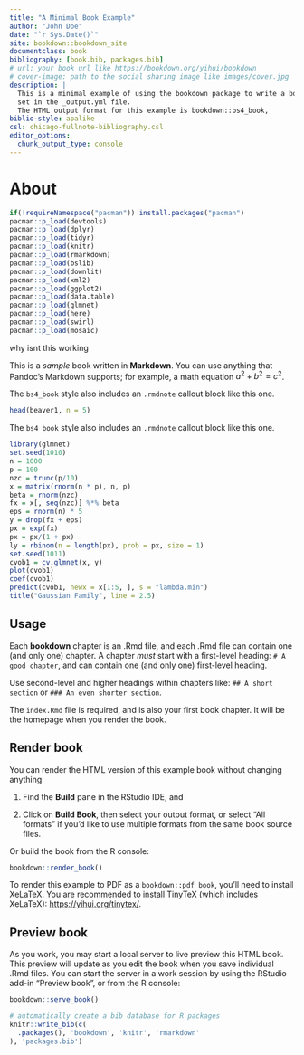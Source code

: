 ```yaml
--- 
title: "A Minimal Book Example"
author: "John Doe"
date: "`r Sys.Date()`"
site: bookdown::bookdown_site
documentclass: book
bibliography: [book.bib, packages.bib]
# url: your book url like https://bookdown.org/yihui/bookdown
# cover-image: path to the social sharing image like images/cover.jpg
description: |
  This is a minimal example of using the bookdown package to write a book.
  set in the _output.yml file.
  The HTML output format for this example is bookdown::bs4_book,
biblio-style: apalike
csl: chicago-fullnote-bibliography.csl
editor_options: 
  chunk_output_type: console
---
```


# About

```r
if(!requireNamespace("pacman")) install.packages("pacman")
pacman::p_load(devtools)
pacman::p_load(dplyr)
pacman::p_load(tidyr)
pacman::p_load(knitr)
pacman::p_load(rmarkdown)
pacman::p_load(bslib)
pacman::p_load(downlit)
pacman::p_load(xml2)
pacman::p_load(ggplot2)
pacman::p_load(data.table)
pacman::p_load(glmnet)
pacman::p_load(here)
pacman::p_load(swirl)
pacman::p_load(mosaic)
```


why isnt this working 
\begin{tabular}{ |p{0.2cm}|p{0.9cm}|p{3cm}|p{3cm}|p{3cm}|  }
\hline
\multicolumn{5}{|c|}{Part I} \\
\hline
Week & Date & Topic &  References & Slides  \\
\hline
1 & Sept 2 & Introduction to inferential statistics and motivating examples & \href{http://www.stat.cmu.edu/~ryantibs/papers/sparsitynn.pdf}{Chapter 1}, Rosner Chapter 1, DVB Chapter 3    & 001-parameters.pdf  \\
\hline
\rowcolor{grayBackground}
2 & Sept 7 &  &  &   \\
\rowcolor{grayBackground}
 & Sept 9 &  &  &   \\
\hline 
3 & Sept 14 &  simpson's paradox unravelled (hernan IJE 2011)&  &   \\
 & Sept 16 &  &  &   \\
\hline
\rowcolor{grayBackground}
4 & Sept 21 &  &  &   \\
\rowcolor{grayBackground}
 & Sept 23 &  &  &   \\
\hline
5 & Sept 28 &  &  &   \\
  & Sept 30 &  &  &   \\
\hline
\rowcolor{grayBackground}
6 & Oct 5 &  &  &   \\
\rowcolor{grayBackground}
 & Oct 7 &  &  &   \\
\hline
7 & Oct 12 &  &  &   \\
 & Oct 14 &  &  &   \\
\hline
\rowcolor{grayBackground}
8 & Oct 19 &  &  &   \\
\rowcolor{grayBackground}
 & Oct 21 &  &  &   \\
\hline
9 & Oct 26 &  &  &   \\
 & Oct 28 &  &  &   \\
\hline
\rowcolor{grayBackground}
10 & Nov 2 &  &  &   \\
\rowcolor{grayBackground}
 & Nov 4 &  &  &   \\
\hline
11 & Nov 9 &  &  &   \\
 & Nov 11 &  &  &   \\
\hline
\rowcolor{grayBackground}
12 & Nov 16 &  &  &   \\
\rowcolor{grayBackground}
 & Nov 18 &  &  &   \\
\hline
13 & Nov 23 &  &  &   \\
 & Nov 25 &  &  &   \\
\hline
\rowcolor{grayBackground}
14 & Nov 30 &  &  &   \\
\rowcolor{grayBackground}
 & Dec 2 &  &  &   \\
\hline
\end{tabular}

This is a _sample_ book written in **Markdown**. You can use anything that Pandoc's Markdown supports; for example, a math equation $a^2 + b^2 = c^2$.

::: {.rmdnote}
The `bs4_book` style also includes an `.rmdnote` callout block
like this one.

```r
head(beaver1, n = 5)
```

:::


::: {.rmdcaution}
The `bs4_book` style also includes an `.rmdnote` callout block
like this one.

```r
library(glmnet)
set.seed(1010)
n = 1000
p = 100
nzc = trunc(p/10)
x = matrix(rnorm(n * p), n, p)
beta = rnorm(nzc)
fx = x[, seq(nzc)] %*% beta
eps = rnorm(n) * 5
y = drop(fx + eps)
px = exp(fx)
px = px/(1 + px)
ly = rbinom(n = length(px), prob = px, size = 1)
set.seed(1011)
cvob1 = cv.glmnet(x, y)
plot(cvob1)
coef(cvob1)
predict(cvob1, newx = x[1:5, ], s = "lambda.min")
title("Gaussian Family", line = 2.5)
```

:::


## Usage 

Each **bookdown** chapter is an .Rmd file, and each .Rmd file can contain one (and only one) chapter. A chapter *must* start with a first-level heading: `# A good chapter`, and can contain one (and only one) first-level heading.

Use second-level and higher headings within chapters like: `## A short section` or `### An even shorter section`.

The `index.Rmd` file is required, and is also your first book chapter. It will be the homepage when you render the book.

## Render book

You can render the HTML version of this example book without changing anything:

1. Find the **Build** pane in the RStudio IDE, and

1. Click on **Build Book**, then select your output format, or select "All formats" if you'd like to use multiple formats from the same book source files.

Or build the book from the R console:

```r
bookdown::render_book()
```

To render this example to PDF as a `bookdown::pdf_book`, you'll need to install XeLaTeX. You are recommended to install TinyTeX (which includes XeLaTeX): <https://yihui.org/tinytex/>.

## Preview book

As you work, you may start a local server to live preview this HTML book. This preview will update as you edit the book when you save individual .Rmd files. You can start the server in a work session by using the RStudio add-in "Preview book", or from the R console:

```r
bookdown::serve_book()
```


```r
# automatically create a bib database for R packages
knitr::write_bib(c(
  .packages(), 'bookdown', 'knitr', 'rmarkdown'
), 'packages.bib')
```
